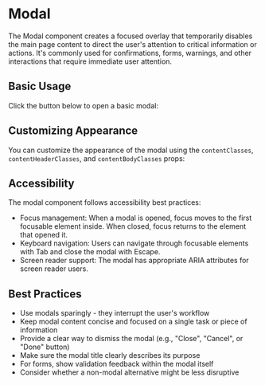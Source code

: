 
<Meta of={DpModalStories} />

# Modal

The Modal component creates a focused overlay that temporarily disables the main page content to direct the user's attention to critical information or actions. It's commonly used for confirmations, forms, warnings, and other interactions that require immediate user attention.

## Basic Usage

Click the button below to open a basic modal:

<Canvas of={DpModalStories.Default} />

## Customizing Appearance

You can customize the appearance of the modal using the `contentClasses`, `contentHeaderClasses`,
and `contentBodyClasses` props:

<Canvas of={DpModalStories.CustomStyling} />

## Accessibility

The modal component follows accessibility best practices:

- Focus management: When a modal is opened, focus moves to the first focusable element inside. When closed, focus returns to the element that opened it.
- Keyboard navigation: Users can navigate through focusable elements with Tab and close the modal with Escape.
- Screen reader support: The modal has appropriate ARIA attributes for screen reader users.

## Best Practices

- Use modals sparingly - they interrupt the user's workflow
- Keep modal content concise and focused on a single task or piece of information
- Provide a clear way to dismiss the modal (e.g., "Close", "Cancel", or "Done" button)
- Make sure the modal title clearly describes its purpose
- For forms, show validation feedback within the modal itself
- Consider whether a non-modal alternative might be less disruptive

